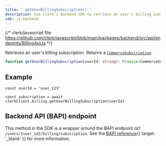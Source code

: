```yaml
---
title: '`getUserBillingSubscription()`'
description: Use Clerk's Backend SDK to retrieve an user's billing subscription.
sdk: js-backend
---
```


<Include src="_partials/billing/api-experimental" />

{/* clerk/javascript file: https://github.com/clerk/javascript/blob/main/packages/backend/src/api/endpoints/BillingApi.ts */}

Retrieves an user's billing subscription. Returns a [`CommerceSubscription`](/docs/references/backend/types/commerce-subscription).

```ts
function getUserBillingSubscription(userId: string): Promise<CommerceSubscription>
```

## Example

<Include src="_partials/backend/usage" />

```tsx
const userId = 'user_123'

const subscription = await clerkClient.billing.getUserBillingSubscription(userId)
```

## Backend API (BAPI) endpoint

This method in the SDK is a wrapper around the BAPI endpoint `GET /users/{user_id}/billing/subscription`. See the [BAPI reference](/docs/reference/backend-api/tag/billing/get/users/%7Buser_id%7D/billing/subscription){{ target: '_blank' }} for more information.
